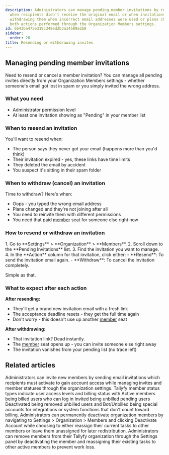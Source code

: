 ```yaml
---
description: Administrators can manage pending member invitations by resending them
  when recipients didn't receive the original email or when invitations expired and
  withdrawing them when incorrect email addresses were used or plans changed with
  both actions performed through the Organization Members settings.
id: 6b43ba475e319c348ed2b3a14589a2b8
sidebar:
  order: 28
title: Resending or withdrawing invites
---
```



## Managing pending member invitations

Need to resend or cancel a member invitation? You can manage all pending invites directly from your Organization Members settings - whether someone's email got lost in spam or you simply invited the wrong address.

### What you need
- Administrator permission level
- At least one invitation showing as "Pending" in your member list

### When to resend an invitation
You'll want to resend when:
- The person says they never got your email (happens more than you'd think)
- Their invitation expired - yes, these links have time limits
- They deleted the email by accident
- You suspect it's sitting in their spam folder

### When to withdraw (cancel) an invitation
Time to withdraw? Here's when:
- Oops - you typed the wrong email address
- Plans changed and they're not joining after all
- You need to reinvite them with different permissions
- You need that paid [member](/products/pro/documenting/members/) seat for someone else right now

### How to resend or withdraw an invitation

<Steps>
1. Go to **Settings** > **Organization** > **Members**.
2. Scroll down to the **Pending Invitations** list.
3. Find the invitation you want to manage.
4. In the **Action** column for that invitation, click either:
   - **Resend**: To send the invitation email again.
   - **Withdraw**: To cancel the invitation completely.
</Steps>

Simple as that.

### What to expect after each action

**After resending:**
- They'll get a brand new invitation email with a fresh link
- The acceptance deadline resets - they get the full time again
- Don't worry - this doesn't use up another [member](/products/pro/documenting/members/) seat

**After withdrawing:**
- That invitation link? Dead instantly.
- The [member](/products/pro/documenting/members/) seat opens up - you can invite someone else right away
- The invitation vanishes from your pending list (no trace left)


## Related articles
<CardGrid>
<LinkTitleCard header="<b>Members > Invite and activate members</b>" href="/products/pro/documenting/members/how-to-invite-and-activate-members-on-tallyfy/" > Administrators can invite new members by sending email invitations which recipients must activate to gain account access while managing invites and member statuses through the organization settings. </LinkTitleCard>
<LinkTitleCard header="<b>Org Settings > Member statuses</b>" href="/products/pro/settings/org-settings/understanding-member-statuses/" > Tallyfy member status types indicate user access levels and billing status with Active members being billed users who can log in Invited being unbilled pending users Deactivated being removed unbilled users and Bot/Unbilled being special accounts for integrations or system functions that don't count toward billing. </LinkTitleCard>
<LinkTitleCard header="<b>Members > How to remove a member</b>" href="/products/pro/documenting/members/how-can-i-remove-a-member-from-my-tallyfy-organization/" > Administrators can permanently deactivate organization members by navigating to Settings > Organization > Members and clicking Deactivate Account while choosing to either reassign their current tasks to other members or leave them unassigned for later redistribution. </LinkTitleCard>
<LinkTitleCard header="<b>Org Settings > Remove a member</b>" href="/products/pro/settings/org-settings/how-can-i-remove-a-member-from-my-tallyfy-organization/" > Administrators can remove members from their Tallyfy organization through the Settings panel by deactivating the member and reassigning their existing tasks to other active members to prevent work loss. </LinkTitleCard>
</CardGrid>